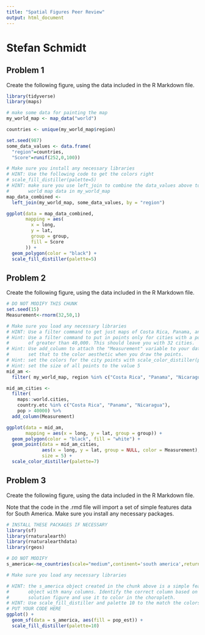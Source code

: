 ```yaml
---
title: "Spatial Figures Peer Review"
output: html_document
---
```

# Stefan Schmidt

## Problem 1

Create the following figure, using the data included in the R Markdown file.

```r

library(tidyverse)
library(maps)

# make some data for painting the map
my_world_map <- map_data("world")

countries <- unique(my_world_map$region)

set.seed(987)
some_data_values <- data.frame(
  "region"=countries,
  "Score"=runif(252,0,100))
```

```r
# Make sure you install any necessary libraries
# HINT: Use the following code to get the colors right
# scale_fill_distiller(palette=5)
# HINT: make sure you use left_join to combine the data_values above to the
#       world map data in my_world_map
map_data_combined <-
  left_join(my_world_map, some_data_values, by = "region")

ggplot(data = map_data_combined,
       mapping = aes(
         x = long,
         y = lat,
         group = group,
         fill = Score
       )) +
  geom_polygon(color = "black") +
  scale_fill_distiller(palette=5)
```

## Problem 2

Create the following figure, using the data included in the R Markdown file.


```r
# DO NOT MODIFY THIS CHUNK
set.seed(15)
Measurement<-rnorm(32,50,1)
```


```r
# Make sure you load any necessary libraries
# HINT: Use a filter command to get just maps of Costa Rica, Panama, and Nicaragua
# Hint: Use a filter command to put in points only for cities with a population
#       of greater than 40,000. This should leave you with 32 cities.
# Hint: Use add_column to attach the "Measurement" variable to your data, and
#       set that to the color aesthetic when you draw the points.
# Hint: set the colors for the city points with scale_color_distiller(palette=7)
# Hint: set the size of all points to the value 5
mid_am <- 
  filter( my_world_map, region %in% c("Costa Rica", "Panama", "Nicaragua"))

mid_am_cities <- 
  filter(
    maps::world.cities,
    country.etc %in% c("Costa Rica", "Panama", "Nicaragua"),
    pop > 40000) %>% 
  add_column(Measurement)

ggplot(data = mid_am,
       mapping = aes(x = long, y = lat, group = group)) +
  geom_polygon(color = "black", fill = "white") +
  geom_point(data = mid_am_cities,
             aes(x = long, y = lat, group = NULL, color = Measurement),
             size = 5) +
  scale_color_distiller(palette=7)
```

## Problem 3

Create the following figure, using the data included in the R Markdown file.

Note that the code in the .rmd file will import a set of simple features data for South America. Make sure you install any necessary packages. 

```r

# INSTALL THESE PACKAGES IF NECESSARY
library(sf)
library(rnaturalearth)
library(rnaturalearthdata)
library(rgeos)

# DO NOT MODIFY
s_america<-ne_countries(scale="medium",continent='south america',returnclass="sf")
```

```r

# Make sure you load any necessary libraries

# HINT: the s_america object created in the chunk above is a simple features
#       object with many columns. Identify the correct column based on the
#       solution figure and use it to color in the choropleth.
# HINT: Use scale_fill_distiller and palette 10 to the match the colors.
# PUT YOUR CODE HERE
ggplot() +
  geom_sf(data = s_america, aes(fill = pop_est)) +
  scale_fill_distiller(palette=10)
```


